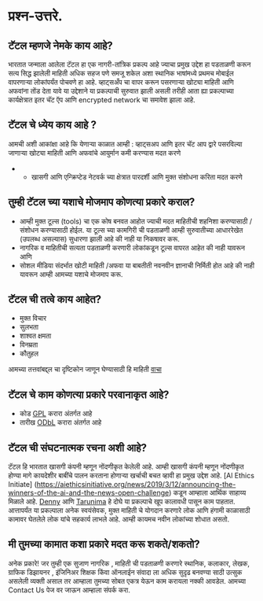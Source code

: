 # प्रश्न-उत्तरे.
 
## टॅटल म्हणजे नेमके काय आहे?
 
भारतात जन्माला आलेला टॅटल हा एक नागरी-तांत्रिक प्रकल्प आहे ज्याचा प्रमुख उद्देश हा पडताळणी करून सत्य सिद्ध झालेली माहिती अधिक सहज पणे समजू शकेल अशा स्थानिक भाषांमध्ये प्रथमच मोबाईल वापरणाऱ्या लोकांपर्यंत पोचवणे हा आहे. व्हाट्सअँप चा वापर करून पसरणाऱ्या खोट्या माहिती आणि अफवांना तोंड देता यावे या उद्देशाने या प्रकल्पाची सुरुवात झाली असली तरीही आता ह्या प्रकल्पाच्या कार्यक्षेत्रात इतर चॅट  ऍप आणि encrypted network चा समावेश  झाला आहे.

## टॅटल चे ध्येय काय आहे ?
आमची अशी आकांक्षा आहे कि येणाऱ्या काळात आम्ही
 : व्हाट्सअप आणि इतर चॅट आप द्वारे पसरविल्या जाणाऱ्या खोट्या माहिती आणि अफवांचे आयुर्मान कमी करण्यास मदत करणे

- - खासगी आणि एन्क्रिप्टेड नेटवर्क च्या क्षेत्रात पारदर्शी आणि मुक्त संशोधना करिता मदत करणे

 
## तुम्ही टॅटल च्या यशाचे मोजमाप कोणत्या प्रकारे कराल?
- आम्ही मुक्त टूल्स (tools) चा एक कोष बनवत  आहोत ज्याची मदत माहितीची शहनिशा करण्यासाठी /संशोधन करण्यासाठी होईल. या टूल्स च्या  कामगिरी ची पडताळणी आम्ही सुरुवातीच्या आधाररेखेत (उपलब्ध असल्यास) सुधारणा झाली आहे की नाही या निकषावर करू.
- नागरिक व माहितीची सत्यता पडताळणी करणारी लोकांकडून टूल्स वापरत आहेत की नाही यावरून आणि
- सोशल मीडिया संदर्भात खोटी माहिती /अफवा या बाबतीती नवनवीन ज्ञानाची निर्मिती होत आहे की नाही यावरून आम्ही आमच्या यशाचे मोजमाप करू.

 
## टॅटल ची तत्वे काय आहेत?
- मुक्त विचार
- सुलभता
- शाश्वत क्षमता
- विनम्रता
- कौतुहल

आमच्या तत्तवांबद्द्ल चा दृष्टिकोन जाणून घेण्यासाठी हि माहिती [वाचा](http://blog.tattle.co.in/shubhaarmbh/)

## टॅटल चे काम कोणत्या प्रकारे परवानाकृत आहे?
- कोड [GPL](https://www.gnu.org/licenses/gpl-3.0.en.html)  करारा अंतर्गत आहे
- तारीख [ODbL](https://opendatacommons.org/licenses/odbl/) करारा अंतर्गत आहे
 

## टॅटल ची संघटनात्मक रचना अशी आहे? 
टॅटल हि भारतात खासगी कंपनी म्हणून नोंदणीकृत केलेली आहे. आम्ही खासगी कंपनी म्हणून नोंदणीकृत होण्या मागे कायदेशीर बाबींचे पालन करताना होणाऱ्या खर्चाची बचत व्हावी हा प्रमुख उद्देश आहे. [Al Ethics Initiate] (https://aiethicsinitiative.org/news/2019/3/12/announcing-the-winners-of-the-ai-and-the-news-open-challenge)  कडून आम्हाला आर्थिक साहाय्य मिळाले आहे. [Denny](https://twitter.com/dennymades)  आणि [Tarunima](https://www.linkedin.com/in/tarunima/) हे दोघे या प्रकल्पाचे खूप कालावधी पासून काम पाहतात. आत्तापर्यंत या प्रकल्पाला अनेक स्वयंसेवक, मुक्त माहिती चे योगदान करणारे लोक आणि हंगामी काळासाठी कामावर घेतलेले लोक यांचे सहकार्य लाभले आहे. आम्ही कायमच नवीन लोकांच्या शोधात असतो. 
 

## मी तुमच्या कामात कशा प्रकारे मदत करू शकते/शकतो? 
अनेक प्रकारे! जर तुम्ही एक सुजाण नागरिक , माहिती ची पडताळणी करणारे स्थानिक, कलाकार, लेखक, ग्राफिक डिझायनर , इंजिनिअर शिक्षक किंवा ऑनलाईन संवादा ला अधिक सुदृढ  बनवण्या साठी उत्सुक असलेली व्यक्ती असाल तर आम्हाला तुमच्या सोबत एकत्र येऊन काम करायला नक्की आवडेल. आमच्या Contact  Us  पेज वर जाऊन आम्हाला संपर्क करा.             
